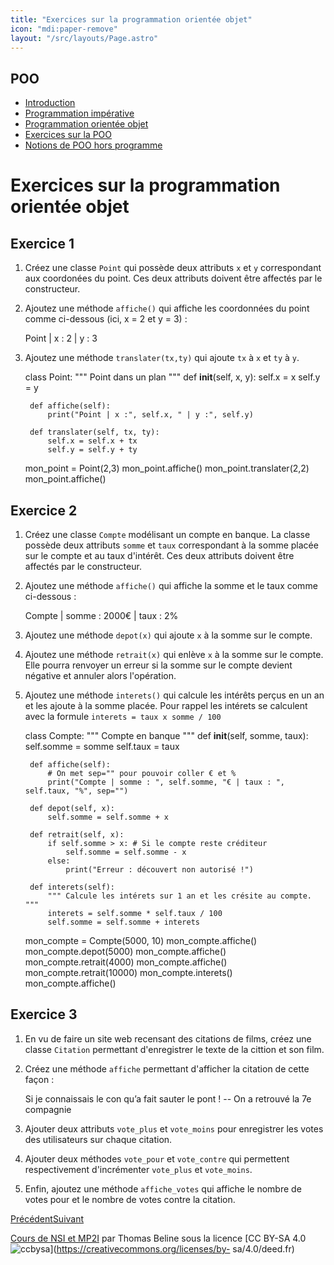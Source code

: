 ```yaml
---
title: "Exercices sur la programmation orientée objet"
icon: "mdi:paper-remove"
layout: "/src/layouts/Page.astro"
---
```

 
## POO

  * [Introduction](.)
  * [Programmation impérative](programmation-imperative)
  * [Programmation orientée objet](programmation-orientee-objet)
  * [Exercices sur la POO](exercices)
  * [Notions de POO hors programme](poo-hors-programme)

# Exercices sur la programmation orientée objet

## Exercice 1

1. Créez une classe `Point` qui possède deux attributs `x` et `y`
correspondant aux coordonées du point. Ces deux attributs doivent être
affectés par le constructeur.  
2. Ajoutez une méthode `affiche()` qui affiche les coordonnées du point
comme ci-dessous (ici, x = 2 et y = 3) :

    
    
    Point | x : 2 | y : 3

3. Ajoutez une méthode `translater(tx,ty)` qui ajoute `tx` à `x` et `ty` à
`y`.

    
    
    class Point:
        """ Point dans un plan """
        def __init__(self, x, y):
            self.x = x
            self.y = y
    
        def affiche(self):
            print("Point | x :", self.x, " | y :", self.y)
    
        def translater(self, tx, ty):
            self.x = self.x + tx
            self.y = self.y + ty
    
    mon_point = Point(2,3)
    mon_point.affiche()
    mon_point.translater(2,2)
    mon_point.affiche()

## Exercice 2

1. Créez une classe `Compte` modélisant un compte en banque. La classe
possède deux attributs `somme` et `taux` correspondant à la somme placée sur
le compte et au taux d'intérêt. Ces deux attributs doivent être affectés par
le constructeur.  
2. Ajoutez une méthode `affiche()` qui affiche la somme et le taux comme
ci-dessous :

    
    
    Compte | somme : 2000€ | taux : 2%

3. Ajoutez une méthode `depot(x)` qui ajoute `x` à la somme sur le compte.

4. Ajoutez une méthode `retrait(x)` qui enlève `x` à la somme sur le
compte. Elle pourra renvoyer un erreur si la somme sur le compte devient
négative et annuler alors l'opération.

5. Ajoutez une méthode `interets()` qui calcule les intérêts perçus en un
an et les ajoute à la somme placée. Pour rappel les intérets se calculent avec
la formule `interets = taux x somme / 100`

    
    
    class Compte:
        """ Compte en banque """
        def __init__(self, somme, taux):
            self.somme = somme
            self.taux = taux
    
        def affiche(self):
            # On met sep="" pour pouvoir coller € et %
            print("Compte | somme : ", self.somme, "€ | taux : ", self.taux, "%", sep="")
    
        def depot(self, x):
            self.somme = self.somme + x
    
        def retrait(self, x):
            if self.somme > x: # Si le compte reste créditeur
                self.somme = self.somme - x
            else:
                print("Erreur : découvert non autorisé !")
    
        def interets(self):
            """ Calcule les intérets sur 1 an et les crésite au compte. """
            interets = self.somme * self.taux / 100
            self.somme = self.somme + interets
    
    mon_compte = Compte(5000, 10)
    mon_compte.affiche()
    mon_compte.depot(5000)
    mon_compte.affiche()
    mon_compte.retrait(4000)
    mon_compte.affiche()
    mon_compte.retrait(10000)
    mon_compte.interets()
    mon_compte.affiche()

## Exercice 3

1. En vu de faire un site web recensant des citations de films, créez une
classe `Citation` permettant d'enregistrer le texte de la cittion et son film.

2. Créez une méthode `affiche` permettant d'afficher la citation de cette
façon :

    
    
    Si je connaissais le con qu’a fait sauter le pont !
     -- On a retrouvé la 7e compagnie

3. Ajouter deux attributs `vote_plus` et `vote_moins` pour enregistrer les
votes des utilisateurs sur chaque citation.

4. Ajouter deux méthodes `vote_pour` et `vote_contre` qui permettent
respectivement d'incrémenter `vote_plus` et `vote_moins`.

5. Enfin, ajoutez une méthode `affiche_votes` qui affiche le nombre de
votes pour et le nombre de votes contre la citation.

[Précédent](programmation-orientee-objet)[Suivant](poo-hors-programme)

[Cours de NSI et MP2I](https://kxs.fr/cours/) par Thomas Beline sous la
licence [CC BY-SA 4.0
![ccbysa](//cours/ccbysa.svg)](https://creativecommons.org/licenses/by-
sa/4.0/deed.fr)

